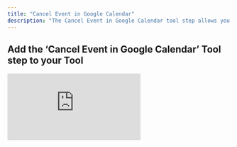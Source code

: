 ```yaml
---
title: "Cancel Event in Google Calendar"
description: "The Cancel Event in Google Calendar tool step allows you to delete an event in your Google Calendar"
---
```


## Add the ‘Cancel Event in Google Calendar’ Tool step to your Tool

<div style={{ width:"100%",position:"relative",paddingTop:"62.5%" }}>
<iframe src="https://app.supademo.com/embed/cmdigjc4k0iqe1c4c5g0qemku?embed_v=2" frameBorder="0" title="Add the cancel event in Google Calendar Tool step to your Tool" allow="clipboard-write" webkitallowfullscreen="true" mozallowfullscreen="true" allowfullscreen style={{ position:"absolute",top:0,left:0,width:"100%",height:"100%",border:"3px solid #5E43CE",borderRadius:"10px",objectFit:"cover" }} />

</div>



You can add the ‘Cancel Event in Google Calendar’ Tool step to your Tool by:

1. Creating a new Tool, then searching for the ‘Cancel Event in Google Calendar’ Tool step
2. Click ‘Expand’ to see the full Tool step
3. Select the Google account you would like to use
4. Input the event ID of the event you want to delete
    <Note>To get the event ID, you can use a tool step like [Get Events from Google Calendar](/tool/tool-steps/google-calendar/get-events-from-google-calendar)</Note>
5. Click 'Run step' to test out the Tool



## Advanced settings

### Google Calendar ID
Select the calendar you want to delete events from. If nothing is selected the primary calendar will be used. 
<Note>To get your calendar ID, open the settings of the calendar you want to use, then go to “Integrate calendar” and copy the Calendar ID.</Note>


## Frequently asked questions (FAQs)
<AccordionGroup>
<Accordion title="How do I get the event ID?">
  You can use a tool step like [Get Events from Google Calendar](/tool/tool-steps/google-calendar/get-events-from-google-calendar) to get an event ID.
</Accordion>
<Accordion title="How come im not getting a response even though the event was successfully deleted?">
  You won’t receive a response after successfully deleting a calendar event because there’s nothing more to confirm—once it’s gone, it’s gone. If you run it again on the same event ID, it will let you know that the event has already been deleted.
</Accordion>
</AccordionGroup>